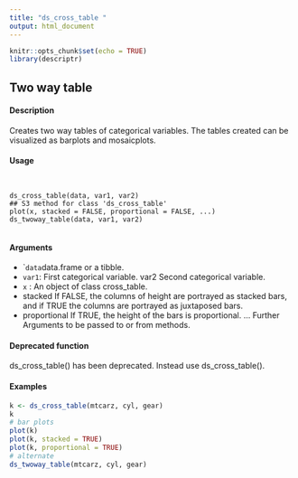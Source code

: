 ```yaml
---
title: "ds_cross_table "
output: html_document
---
```


```r
knitr::opts_chunk$set(echo = TRUE)
library(descriptr)
```

##  Two way table

#### Description 
 
Creates two way tables of categorical variables. The tables created can be visualized as barplots
and mosaicplots.

#### Usage 
<pre><code>

ds_cross_table(data, var1, var2)
## S3 method for class 'ds_cross_table'
plot(x, stacked = FALSE, proportional = FALSE, ...)
ds_twoway_table(data, var1, var2)

</code></pre>
#### Arguments 
 
* ``data`data.frame or a tibble.
* ``var1``:  First categorical variable.
var2 Second categorical variable.
* ``x`` : An object of class cross_table.
* stacked If FALSE, the columns of height are portrayed as stacked bars, and if TRUE the
columns are portrayed as juxtaposed bars.
* proportional If TRUE, the height of the bars is proportional.
... Further Arguments to be passed to or from methods.

#### Deprecated function
ds_cross_table() has been deprecated. Instead use ds_cross_table().

#### Examples 
```r

k <- ds_cross_table(mtcarz, cyl, gear)
k
# bar plots
plot(k)
plot(k, stacked = TRUE)
plot(k, proportional = TRUE)
# alternate
ds_twoway_table(mtcarz, cyl, gear)
```
